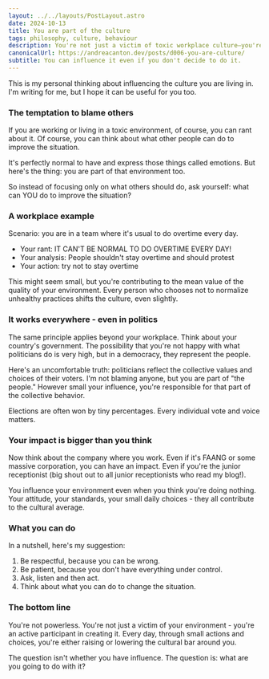 ```yaml
---
layout: ../../layouts/PostLayout.astro
date: 2024-10-13
title: You are part of the culture
tags: philosophy, culture, behaviour
description: You're not just a victim of toxic workplace culture—you're part of creating it. Learn how small daily actions influence your environment, from overtime culture to company values. Discover your power to shift the mean.
canonicalUrl: https://andreacanton.dev/posts/d006-you-are-culture/
subtitle: You can influence it even if you don't decide to do it.
---
```


This is my personal thinking about influencing the culture you are living in. I'm writing for me, but I hope it can be useful for you too.

### The temptation to blame others

If you are working or living in a toxic environment, of course, you can rant about it. Of course, you can think about what other people can do to improve the situation.

It's perfectly normal to have and express those things called emotions. But here's the thing: you are part of that environment too.

So instead of focusing only on what others should do, ask yourself: what can YOU do to improve the situation?

### A workplace example

Scenario: you are in a team where it's usual to do overtime every day.

- Your rant: IT CAN'T BE NORMAL TO DO OVERTIME EVERY DAY!
- Your analysis: People shouldn't stay overtime and should protest
- Your action: try not to stay overtime

This might seem small, but you're contributing to the mean value of the quality of your environment. Every person who chooses not to normalize unhealthy practices shifts the culture, even slightly.

### It works everywhere - even in politics

The same principle applies beyond your workplace. Think about your country's government. The possibility that you're not happy with what politicians do is very high, but in a democracy, they represent the people.

Here's an uncomfortable truth: politicians reflect the collective values and choices of their voters. I'm not blaming anyone, but you are part of "the people." However small your influence, you're responsible for that part of the collective behavior.

Elections are often won by tiny percentages. Every individual vote and voice matters.

### Your impact is bigger than you think

Now think about the company where you work. Even if it's FAANG or some massive corporation, you can have an impact. Even if you're the junior receptionist (big shout out to all junior receptionists who read my blog!).

You influence your environment even when you think you're doing nothing. Your attitude, your standards, your small daily choices - they all contribute to the cultural average.

### What you can do

In a nutshell, here's my suggestion:

1. Be respectful, because you can be wrong.
2. Be patient, because you don't have everything under control.
3. Ask, listen and then act.
4. Think about what you can do to change the situation.

### The bottom line

You're not powerless. You're not just a victim of your environment - you're an active participant in creating it. Every day, through small actions and choices, you're either raising or lowering the cultural bar around you.

The question isn't whether you have influence. The question is: what are you going to do with it?